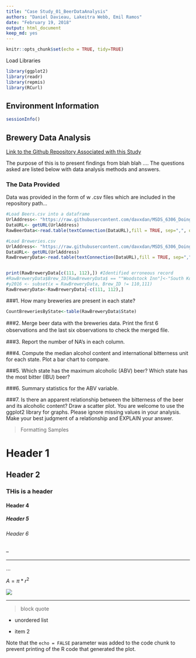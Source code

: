```yaml
---
title: "Case Study_01_BeerDataAnalysis"
authors: "Daniel Davieau, Lakeitra Webb, Emil Ramos"
date: "February 19, 2018"
output: html_document
keep_md: yes
---
```


```r
knitr::opts_chunk$set(echo = TRUE, tidy=TRUE)
```
Load Libraries
```r
library(ggplot2)
library(readr)
library(repmis)
library(RCurl)
```
## Environment Information
```r
sessionInfo()
```
## Brewery Data Analysis

[Link to the Github Repository Associated with this Study](https://github.com/davxdan/MSDS_6306_DoingDataScience_Case-Study_01)

The purpose of this is to present findings from blah blah ....
The questions asked are listed below with data analysis methods and answers.  

### The Data Provided
Data was provided in the form of w .csv files which are included in the repository path...



```r
#Load Beers.csv into a dataframe
UrlAddress<- "https://raw.githubusercontent.com/davxdan/MSDS_6306_DoingDataScience_Case-Study_01/master/Input/RawDataFiles/Beers.csv"
DataURL<- getURL(UrlAddress)
RawBeerData<-read.table(textConnection(DataURL),fill = TRUE, sep=",", quote = "",header=TRUE)

#Load Breweries.csv
UrlAddress<- "https://raw.githubusercontent.com/davxdan/MSDS_6306_DoingDataScience_Case-Study_01/master/Input/RawDataFiles/Breweries.csv"
DataURL<- getURL(UrlAddress)
RawBreweryData<-read.table(textConnection(DataURL),fill = TRUE, sep=",", quote = "",header=TRUE)


print(RawBreweryData[c(111, 112),]) #Identified erroneous record
#RawBreweryData$Brew_ID[RawBreweryData$ == ""Woodstock Inn"]<-"South Korea" #For numbers do same except no quotes ""
#y2016 <- subset(x = RawBreweryData, Brew_ID != 110,111)
RawBreweryData<-RawBreweryData[-c(111, 112),]
```
###1. How many breweries are present in each state?
```r

CountBreweriesByState<-table(RawBreweryData$State)

```
###2. Merge beer data with the breweries data. Print the ﬁrst 6 observations and the last six observations to check the merged ﬁle.

###3. Report the number of NA’s in each column.

###4. Compute the median alcohol content and international bitterness unit for each state. Plot a bar chart to compare.

###5. Which state has the maximum alcoholic (ABV) beer? Which state has the most bitter (IBU) beer?

###6. Summary statistics for the ABV variable.

###7. Is there an apparent relationship between the bitterness of the beer and its alcoholic content? Draw a scatter plot. You are welcome to use the ggplot2 library for graphs. Please ignore missing values in your analysis. Make your best judgment of a relationship and EXPLAIN your answer.









>Formatting Samples  

# Header 1   
## Header 2   
### THis is a header  
#### Header 4   
##### Header 5   
###### Header 6  

--  

---  

...  

$A = \pi*r^{2}$  

![](SampleImage.png)  

***  

> block quote  

* unordered list  

* item 2  

Note that the `echo = FALSE` parameter was added to the code chunk to prevent printing of the R code that generated the plot.
